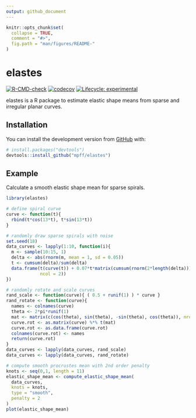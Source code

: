 ---
output: github_document
---

<!-- README.md is generated from README.Rmd. Please edit that file -->

```{r, include = FALSE}
knitr::opts_chunk$set(
  collapse = TRUE,
  comment = "#>",
  fig.path = "man/figures/README-"
)
```

# elastes

<!-- badges: start -->
[![R-CMD-check](https://github.com/mpff/elastes/workflows/R-CMD-check/badge.svg)](https://github.com/mpff/elastes/actions)
[![codecov](https://codecov.io/gh/mpff/elastes/branch/main/graph/badge.svg?token=p0xOHfDpnk)](https://codecov.io/gh/mpff/elastes)
[![Lifecycle: experimental](https://img.shields.io/badge/lifecycle-experimental-orange.svg)](https://lifecycle.r-lib.org/articles/stages.html#experimental)
<!-- badges: end -->

elastes is a R package to estimate elastic shape means from sparse and irregular planar curves.

## Installation

You can install the development version from [GitHub](https://github.com/) with:

``` r
# install.packages("devtools")
devtools::install_github("mpff/elastes")
```

## Example

Calculate a smooth elastic shape mean for sparse spirals.

```{r example}
library(elastes)

# define spiral curve
curve <- function(t){
  rbind(t*cos(13*t), t*sin(13*t))
}

# randomly draw sparse spirals with noise
set.seed(18)
data_curves <- lapply(1:10, function(i){
  m <- sample(10:15, 1)
  delta <- abs(rnorm(m, mean = 1, sd = 0.05))
  t <- cumsum(delta)/sum(delta)
  data.frame(t(curve(t)) + 0.07*t*matrix(cumsum(rnorm(2*length(delta))),
             ncol = 2))
})

# randomly rotate and scale curves
rand_scale <- function(curve){ ( 0.5 + runif(1) ) * curve }
rand_rotate <- function(curve){
  names <- colnames(curve)
  theta <- 2*pi*runif(1)
  mat <- matrix(c(cos(theta), sin(theta), -sin(theta), cos(theta)), nrow = 2, ncol = 2)
  curve.rot <- as.matrix(curve) %*% t(mat)
  curve.rot <- as.data.frame(curve.rot)
  colnames(curve.rot) <- names
  return(curve.rot)
}
data_curves <- lapply(data_curves, rand_scale)
data_curves <- lapply(data_curves, rand_rotate)

# compute smooth procrustes mean with 2nd order penalty
knots <- seq(0,1, length = 11)
elastic_shape_mean <- compute_elastic_shape_mean(
  data_curves,
  knots = knots,
  type = "smooth",
  penalty = 2
)
plot(elastic_shape_mean)
```
